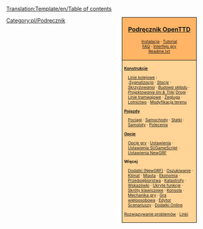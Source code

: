<noinclude>[[Translation:Template/en/Table of contents]]</noinclude><noinclude>
</noinclude>
<div style="float:right; padding-left:12px; background:#ffffff;">
<div style="border:1px solid #000000; background:#ffb466; padding:5px; -moz-border-radius-topleft:5px; -moz-border-radius-topright:5px; font-size: 12pt;">
<center><strong><font size="3">[[pl/Manual/Main Page|Podręcznik OpenTTD]]</font></strong></center>
<div style="font-size: 8pt; text-align: center;">
[[pl/Manual/Instalacja|Instalacja]] &middot; 
[[pl/Manual/Tutorial/Main Page|Tutorial]]<br />
[[pl/Archive/Community/FAQ|FAQ]] &middot; 
[[pl/Manual/Interfejs gry|Interfejs gry]]<br />
[[pl/Readme.txt|Readme.txt]]
</div>
</div>
<div style="border:1px solid black; border-top-width: 0px; background:#ffd496; padding:5px; -moz-border-radius-bottomleft:5px; -moz-border-radius-bottomright:8px; font-size: 8pt;">

<div style="width: 186px">
'''[[pl/Manual/Konstrukcje|Konstrukcje]]'''
<div style="margin-left:10px;">
[[pl/Manual/Linie kolejowe|Linie kolejowe]] : <br />
:''[[pl/Manual/Sygnalizacja|Sygnalizacja]]'' &middot; ''[[pl/Manual/Stacje kolejowe|Stacje]]'' &middot; ''[[pl/Community/Junctionary/Skrzyżowania|Skrzyżowania]]'' &middot; ''[[pl/Community/Tworzenie składu kolejowego|Budowa składu]]'' &middot; ''[[pl/Community/Projektowanie lini & Triki|Projektowanie lini & Triki]]''
[[pl/Manual/Drogi|Drogi]] &middot; <br> [[pl/Manual/Linie tramwajowe|Linie tramwajowe]] &middot; [[pl/Manual/Żegluga|Żegluga]] &middot; [[pl/Manual/Konstrukcja lotniska|Lotnictwo]] &middot; [[pl/Manual/Kształtowanie terenu|Modyfikacja terenu]]
</div>
</div>

<div style="width: 186px">
'''[[pl/Manual/Pojazdy|Pojazdy]]'''
<div style="margin-left:10px;">
[[pl/Manual/Pociągi|Pociągi]] &middot; [[pl/Manual/Pojazdy drogowe|Samochody]] &middot; [[pl/Manual/Statki|Statki]] &middot;
[[pl/Manual/Samoloty|Samoloty]] &middot; [[pl/Manual/Polecenia|Polecenia]]
</div>
</div>

<div style="width: 186px">
'''[[pl/Opcje|Opcje]]'''
<div style="margin-left:10px;">
[[pl/Manual/Opcje gry|Opcje gry]] &middot; [[pl/Archive/Manual/Settings/Ustawienia|Ustawienia]] &middot; [[pl/Manual/Ustawienia SI/GameScript|Ustawienia SI/GameScript]] &middot; [[pl/Manual/NewGRF|Ustawienia NewGRF]]
</div>
</div>

<div style="width: 186px">
'''Więcej'''<br />
<div style="margin-left:10px;">

[[pl/Manual/NewGRF|Dodatki (NewGRF)]] &middot; [[pl/Manual/Cheaty|Oszukiwanie]] &middot;
[[pl/Manual/Klimat|Klimat]] &middot; [[pl/Manual/Miasta|Miasta]] &middot; [[pl/Manual/Ekonomia|Ekonomia]] &middot; [[pl/Manual/Przedsiębiorstwa|Przedsiębiorstwa]] &middot;
[[pl/Katastrofy|Katastrofy]] &middot; [[pl/Manual/Wskazówki|Wskazówki]] &middot;
[[pl/Manual/Ukryte funkcje|Ukryte funkcje]] &middot; [[pl/Manual/Skróty klawiszowe|Skróty klawiszowe]] &middot;
[[pl/Manual/Konsola|Konsola]] &middot; [[pl/Manual/Game Mechanics/Main Page|Mechanika gry]] &middot;
[[pl/Manual/Gra wieloosobowa|Gra wieloosobowa]] &middot; [[pl/Edytor Scenariuszy|Edytor Scenariuszy]] &middot;
[[pl/Manual/Dodatki Online|Dodatki Online]]
</div>
</div>

[[pl/Archive/Manual/Rozwiązywanie problemów|Rozwiązywanie problemów]] &middot; [[pl/Archive/Lists/Linki|Linki]]
</div>
</div>
<includeonly>[[Category:pl/Podręcznik]]</includeonly>
<includeonly>[[Category:pl/Podręcznik|{{PAGENAME}}]]</includeonly>